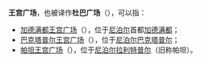 '''王宫广场'''，也被译作'''杜巴广场'''（{{lang-en|Durbar Square}}），可以指：

*[[加德满都王宫广场|加德满都王宫广场]]（{{lang-en|Kathmandu Durbar Square}}），位于[[尼泊尔|尼泊尔]]首都[[加德满都|加德满都]]；
*[[巴克塔普尔王宫广场|巴克塔普尔王宫广场]]（{{lang-en|Bhaktapur Durbar Square}}），位于[[尼泊尔|尼泊尔]][[巴克塔普尔|巴克塔普尔]]；
*[[帕坦王宫广场|帕坦王宫广场]]（{{lang-en|Patan Durbar Square}}），位于[[尼泊尔|尼泊尔]][[拉利特普尔_(尼泊尔)|拉利特普尔]]（旧称帕坦）。

{{disambig|Cat=四字消歧义}}